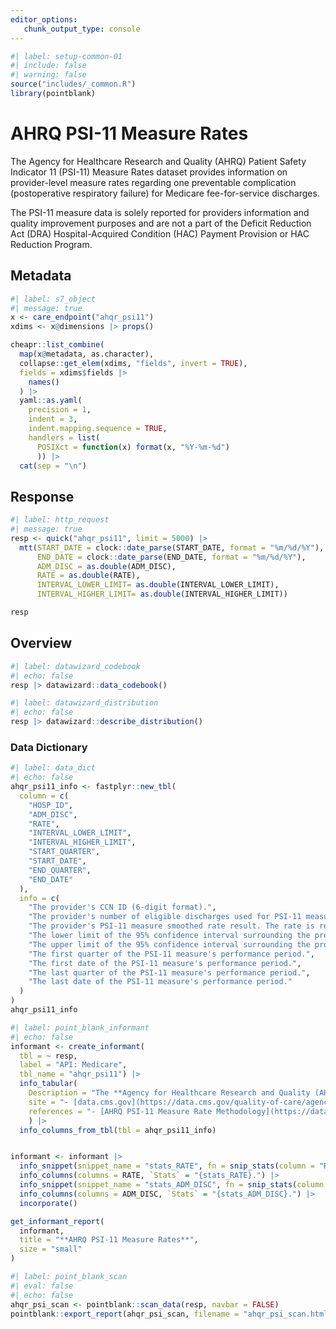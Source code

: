 ```yaml
---
editor_options: 
   chunk_output_type: console
---
```


```r
#| label: setup-common-01
#| include: false
#| warning: false
source("includes/_common.R")
library(pointblank)
```

# AHRQ PSI-11 Measure Rates {#care-ahqr_psi11}

The Agency for Healthcare Research and Quality (AHRQ) Patient Safety Indicator 11 (PSI-11) Measure Rates dataset provides information on provider-level measure rates regarding one preventable complication (postoperative respiratory failure) for Medicare fee-for-service discharges. 

The PSI-11 measure data is solely reported for providers information and quality improvement purposes and are not a part of the Deficit Reduction Act (DRA) Hospital-Acquired Condition (HAC) Payment Provision or HAC Reduction Program.

## Metadata

```r
#| label: s7_object
#| message: true
x <- care_endpoint("ahqr_psi11")
xdims <- x@dimensions |> props()

cheapr::list_combine(
  map(x@metadata, as.character),
  collapse::get_elem(xdims, "fields", invert = TRUE),
  fields = xdims$fields |> 
    names()
  ) |> 
  yaml::as.yaml(
    precision = 1, 
    indent = 3,
    indent.mapping.sequence = TRUE, 
    handlers = list(
      POSIXct = function(x) format(x, "%Y-%m-%d")
      )) |> 
  cat(sep = "\n")
```

## Response

```r
#| label: http_request
#| message: true
resp <- quick("ahqr_psi11", limit = 5000) |> 
  mtt(START_DATE = clock::date_parse(START_DATE, format = "%m/%d/%Y"),
      END_DATE = clock::date_parse(END_DATE, format = "%m/%d/%Y"),
      ADM_DISC = as.double(ADM_DISC),
      RATE = as.double(RATE),
      INTERVAL_LOWER_LIMIT= as.double(INTERVAL_LOWER_LIMIT),
      INTERVAL_HIGHER_LIMIT= as.double(INTERVAL_HIGHER_LIMIT))

resp
```

## Overview

```r
#| label: datawizard_codebook
#| echo: false
resp |> datawizard::data_codebook()
```

```r
#| label: datawizard_distribution
#| echo: false
resp |> datawizard::describe_distribution()
```

### Data Dictionary

```r
#| label: data_dict
#| echo: false
ahqr_psi11_info <- fastplyr::new_tbl(
  column = c(
    "HOSP_ID", 
    "ADM_DISC", 
    "RATE", 
    "INTERVAL_LOWER_LIMIT", 
    "INTERVAL_HIGHER_LIMIT", 
    "START_QUARTER", 
    "START_DATE", 
    "END_QUARTER", 
    "END_DATE"
  ),
  info = c(
    "The provider's CCN ID (6-digit format).", 
    "The provider's number of eligible discharges used for PSI-11 measure calculations.", 
    "The provider's PSI-11 measure smoothed rate result. The rate is reported as per 1,000 discharges.", 
    "The lower limit of the 95% confidence interval surrounding the provider's PSI-11 measure smoothed rate result.", 
    "The upper limit of the 95% confidence interval surrounding the provider's PSI-11 measure smoothed rate result.", 
    "The first quarter of the PSI-11 measure's performance period.", 
    "The first date of the PSI-11 measure's performance period.", 
    "The last quarter of the PSI-11 measure's performance period.", 
    "The last date of the PSI-11 measure's performance period."
  )
)
ahqr_psi11_info
```


```r
#| label: point_blank_informant
#| echo: false
informant <- create_informant(
  tbl = ~ resp, 
  label = "API: Medicare",
  tbl_name = "ahqr_psi11") |> 
  info_tabular(
    Description = "The **Agency for Healthcare Research and Quality (AHRQ) Patient Safety Indicator 11 (PSI-11) Measure Rates** dataset provides information on provider-level measure rates regarding one preventable complication (postoperative respiratory failure) for Medicare fee-for-service discharges. The PSI-11 measure data is solely reported for providers information and quality improvement purposes and are not a part of the Deficit Reduction Act (DRA) Hospital-Acquired Condition (HAC) Payment Provision or HAC Reduction Program.",
    site = "- [data.cms.gov](https://data.cms.gov/quality-of-care/agency-for-healthcare-research-and-quality-ahrq-patient-safety-indicator-11-psi-11-measure-rates)",
    references = "- [AHRQ PSI-11 Measure Rate Methodology](https://data.cms.gov/sites/default/files/2020-09/Agency%20for%20Healthcare%20Research%20and%20Quality%20%28AHRQ%29%20Patient%20Safety%20Indicator%2011%20%28PSI-11%29%20Measure%20Rates%20Methodology_0.pdf)",
    ) |> 
  info_columns_from_tbl(tbl = ahqr_psi11_info)


informant <- informant |> 
  info_snippet(snippet_name = "stats_RATE", fn = snip_stats(column = "RATE")) |> 
  info_columns(columns = RATE, `Stats` = "{stats_RATE}.") |> 
  info_snippet(snippet_name = "stats_ADM_DISC", fn = snip_stats(column = "ADM_DISC", type = "bowley")) |> 
  info_columns(columns = ADM_DISC, `Stats` = "{stats_ADM_DISC}.") |> 
  incorporate()

get_informant_report(
  informant,
  title = "**AHRQ PSI-11 Measure Rates**",
  size = "small"
)
```

```r
#| label: point_blank_scan
#| eval: false
#| echo: false
ahqr_psi_scan <- pointblank::scan_data(resp, navbar = FALSE)
pointblank::export_report(ahqr_psi_scan, filename = "ahqr_psi_scan.html")
```
